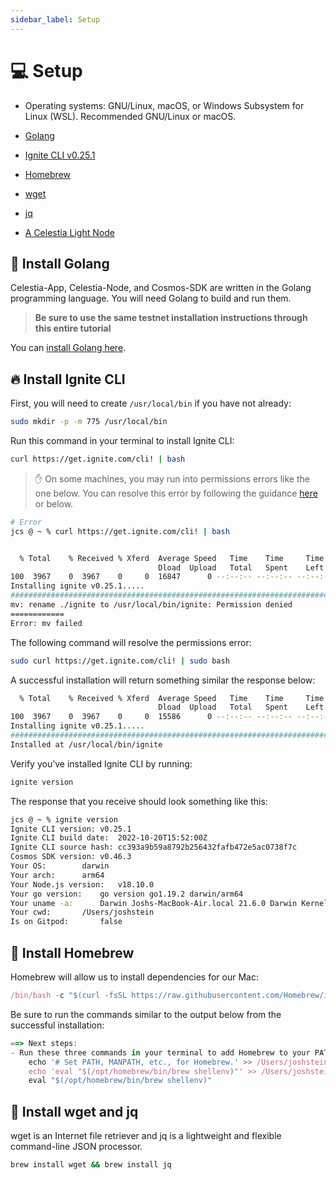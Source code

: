 ```yaml
---
sidebar_label: Setup
---
```



# 💻 Setup

- Operating systems: GNU/Linux, macOS, or Windows Subsystem for Linux (WSL).
Recommended GNU/Linux or macOS.

- [Golang](https://go.dev/)
- [Ignite CLI v0.25.1](https://github.com/ignite/cli/)
- [Homebrew](https://brew.sh/)
- [wget](https://www.gnu.org/software/wget/)
- [jq](https://stedolan.github.io/jq/)
- [A Celestia Light Node](/nodes/light-node/)

## 🏃 Install Golang

Celestia-App, Celestia-Node, and Cosmos-SDK are written in the Golang
programming language. You will need Golang to build and run them.
> **Be sure to use the same testnet installation instructions through this
entire tutorial**

You can [install Golang here](../nodes/environment.mdx#install-golang).

## 🔥 Install Ignite CLI

First, you will need to create `/usr/local/bin` if you have not already:

```bash
sudo mkdir -p -m 775 /usr/local/bin
```

Run this command in your terminal to install Ignite CLI:

```bash
curl https://get.ignite.com/cli! | bash
```

> ✋ On some machines, you may run into permissions errors like the one below.
You can resolve this error by following the guidance
[here](https://docs.ignite.com/guide/install#write-permission) or below.

```bash
# Error
jcs @ ~ % curl https://get.ignite.com/cli! | bash


  % Total    % Received % Xferd  Average Speed   Time    Time     Time  Current
                                 Dload  Upload   Total   Spent    Left  Speed
100  3967    0  3967    0     0  16847      0 --:--:-- --:--:-- --:--:-- 17475
Installing ignite v0.25.1.....
######################################################################## 100.0%
mv: rename ./ignite to /usr/local/bin/ignite: Permission denied
============
Error: mv failed
```

The following command will resolve the permissions error:

```bash
sudo curl https://get.ignite.com/cli! | sudo bash
```

A successful installation will return something similar the response below:

```bash
  % Total    % Received % Xferd  Average Speed   Time    Time     Time  Current
                                 Dload  Upload   Total   Spent    Left  Speed
100  3967    0  3967    0     0  15586      0 --:--:-- --:--:-- --:--:-- 15931
Installing ignite v0.25.1.....
######################################################################## 100.0%
Installed at /usr/local/bin/ignite
```

Verify you’ve installed Ignite CLI by running:

```bash
ignite version
```

The response that you receive should look something like this:

```bash
jcs @ ~ % ignite version
Ignite CLI version:	v0.25.1
Ignite CLI build date:	2022-10-20T15:52:00Z
Ignite CLI source hash:	cc393a9b59a8792b256432fafb472e5ac0738f7c
Cosmos SDK version:	v0.46.3
Your OS:		darwin
Your arch:		arm64
Your Node.js version:	v18.10.0
Your go version:	go version go1.19.2 darwin/arm64
Your uname -a:		Darwin Joshs-MacBook-Air.local 21.6.0 Darwin Kernel Version 21.6.0: Mon Aug 22 20:20:07 PDT 2022; root:xnu-8020.140.49~2/RELEASE_ARM64_T8110 arm64
Your cwd:		/Users/joshstein
Is on Gitpod:		false
```

## 🍺 Install Homebrew

Homebrew will allow us to install dependencies for our Mac:

```jsx
/bin/bash -c "$(curl -fsSL https://raw.githubusercontent.com/Homebrew/install/HEAD/install.sh)"
```

Be sure to run the commands similar to the output below from the successful installation:

```jsx
==> Next steps:
- Run these three commands in your terminal to add Homebrew to your PATH:
    echo '# Set PATH, MANPATH, etc., for Homebrew.' >> /Users/joshstein/.zprofile
    echo 'eval "$(/opt/homebrew/bin/brew shellenv)"' >> /Users/joshstein/.zprofile
    eval "$(/opt/homebrew/bin/brew shellenv)"
```

## 🏃 Install wget and jq

wget is an Internet file retriever and jq is a lightweight and flexible
command-line JSON processor.

```bash
brew install wget && brew install jq
```
